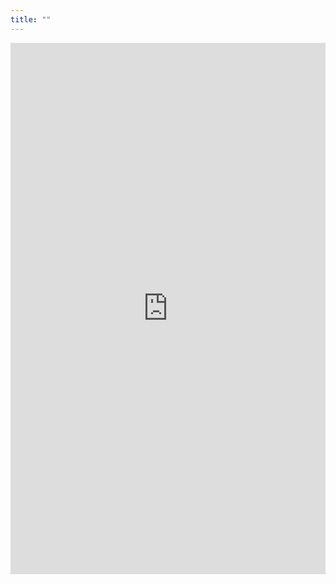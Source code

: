 ```yaml
---
title: ""
---
```


<embed src="https://shawnmazdey.github.io/Voutour_Shawn_CV_(May 2023).pdf" width="100%" height="850px"/>